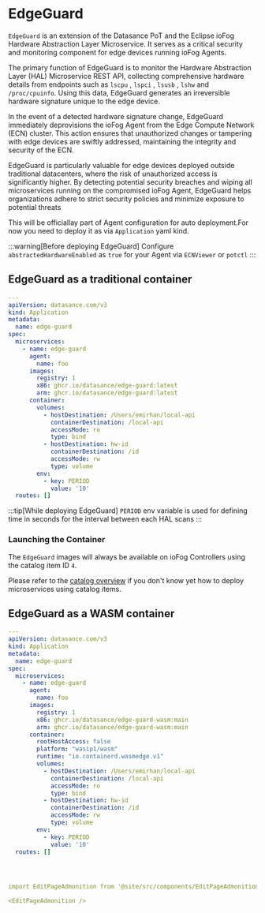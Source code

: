 # EdgeGuard

`EdgeGuard` is an extension of the Datasance PoT  and the Eclipse ioFog Hardware Abstraction Layer Microservice. It serves as a critical security and monitoring component for edge devices running ioFog Agents.

The primary function of EdgeGuard is to monitor the Hardware Abstraction Layer (HAL) Microservice REST API, collecting comprehensive hardware details from endpoints such as `lscpu` , `lspci` , `lsusb` , `lshw` and `/proc/cpuinfo`. Using this data, EdgeGuard generates an irreversible hardware signature unique to the edge device.

In the event of a detected hardware signature change, EdgeGuard immediately deprovisions the ioFog Agent from the Edge Compute Network (ECN) cluster. This action ensures that unauthorized changes or tampering with edge devices are swiftly addressed, maintaining the integrity and security of the ECN.

EdgeGuard is particularly valuable for edge devices deployed outside traditional datacenters, where the risk of unauthorized access is significantly higher. By detecting potential security breaches and wiping all microservices running on the compromised ioFog Agent, EdgeGuard helps organizations adhere to strict security policies and minimize exposure to potential threats


This will be officiallay part of Agent configuration for auto deployment.For now you need to deploy it as via `Application` yaml kind.

:::warning[Before deploying EdgeGuard]
Configure `abstractedHardwareEnabled` as `true` for your Agent via `ECNViewer` or `potctl`
:::

## EdgeGuard as a traditional container

```yaml
---
apiVersion: datasance.com/v3
kind: Application
metadata:
  name: edge-guard
spec:
  microservices:
    - name: edge-guard
      agent:
        name: foo
      images:
        registry: 1
        x86: ghcr.io/datasance/edge-guard:latest
        arm: ghcr.io/datasance/edge-guard:latest
      container:
        volumes:
          - hostDestination: /Users/emirhan/local-api
            containerDestination: /local-api
            accessMode: ro
            type: bind
          - hostDestination: hw-id
            containerDestination: /id
            accessMode: rw
            type: volume
        env:
          - key: PERIOD
            value: '10'
  routes: []

```

:::tip[While deploying EdgeGuard]
`PERIOD` env variable is used for defining time in seconds for the interval between each HAL scans 
:::

### Launching the Container

The `EdgeGuard` images will always be available on ioFog Controllers using the catalog item ID `4`.

Please refer to the [catalog overview](../applications/microservice-registry-catalog) if you don't know yet how to deploy microservices using catalog items.


## EdgeGuard as a WASM container

```yaml
---
apiVersion: datasance.com/v3
kind: Application
metadata:
  name: edge-guard
spec:
  microservices:
    - name: edge-guard
      agent:
        name: foo
      images:
        registry: 1
        x86: ghcr.io/datasance/edge-guard-wasm:main 
        arm: ghcr.io/datasance/edge-guard-wasm:main
      container:
        rootHostAccess: false
        platform: "wasip1/wasm"
        runtime: "io.containerd.wasmedge.v1"
        volumes:
          - hostDestination: /Users/emirhan/local-api
            containerDestination: /local-api
            accessMode: ro
            type: bind
          - hostDestination: hw-id
            containerDestination: /id
            accessMode: rw
            type: volume
        env:
          - key: PERIOD
            value: '10'
  routes: []




import EditPageAdmonition from '@site/src/components/EditPageAdmonition';

<EditPageAdmonition />